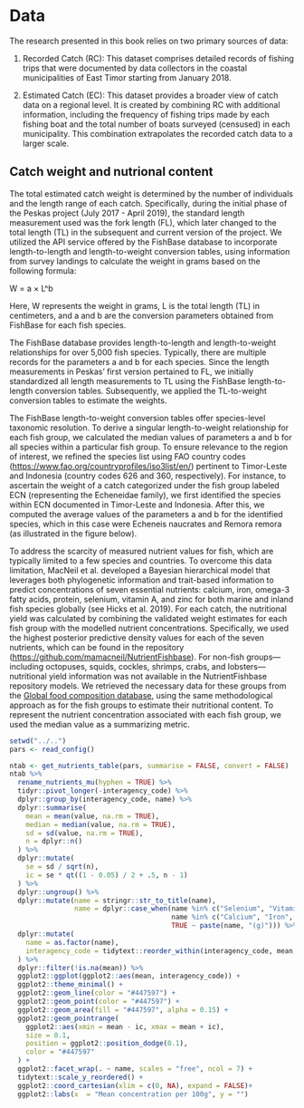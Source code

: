 # Data  {#data}

The research presented in this book relies on two primary sources of data:

1.  Recorded Catch (RC): This dataset comprises detailed records of fishing trips that were documented by data collectors in the coastal municipalities of East Timor starting from January 2018.

2.  Estimated Catch (EC): This dataset provides a broader view of catch data on a regional level. It is created by combining RC with additional information, including the frequency of fishing trips made by each fishing boat and the total number of boats surveyed (censused) in each municipality. This combination extrapolates the recorded catch data to a larger scale.

## Catch weight and nutrional content 

The total estimated catch weight is determined by the number of individuals and the length range of each catch. Specifically, during the initial phase of the Peskas project (July 2017 - April 2019), the standard length measurement used was the fork length (FL), which later changed to the total length (TL) in the subsequent and current version of the project. We utilized the API service offered by the FishBase database to incorporate length-to-length and length-to-weight conversion tables, using information from survey landings to calculate the weight in grams based on the following formula:

W = a × L\^b

Here, W represents the weight in grams, L is the total length (TL) in centimeters, and a and b are the conversion parameters obtained from FishBase for each fish species.

The FishBase database provides length-to-length and length-to-weight relationships for over 5,000 fish species. Typically, there are multiple records for the parameters a and b for each species. Since the length measurements in Peskas' first version pertained to FL, we initially standardized all length measurements to TL using the FishBase length-to-length conversion tables. Subsequently, we applied the TL-to-weight conversion tables to estimate the weights.

The FishBase length-to-weight conversion tables offer species-level taxonomic resolution. To derive a singular length-to-weight relationship for each fish group, we calculated the median values of parameters a and b for all species within a particular fish group. To ensure relevance to the region of interest, we refined the species list using FAO country codes (<https://www.fao.org/countryprofiles/iso3list/en/>) pertinent to Timor-Leste and Indonesia (country codes 626 and 360, respectively). For instance, to ascertain the weight of a catch categorized under the fish group labeled ECN (representing the Echeneidae family), we first identified the species within ECN documented in Timor-Leste and Indonesia. After this, we computed the average values of the parameters a and b for the identified species, which in this case were Echeneis naucrates and Remora remora (as illustrated in the figure below).

To address the scarcity of measured nutrient values for fish, which are typically limited to a few species and countries. To overcome this data limitation, MacNeil et al. developed a Bayesian hierarchical model that leverages both phylogenetic information and trait-based information to predict concentrations of seven essential nutrients: calcium, iron, omega-3 fatty acids, protein, selenium, vitamin A, and zinc for both marine and inland fish species globally (see Hicks et al. 2019). For each catch, the nutritional yield was calculated by combining the validated weight estimates for each fish group with the modelled nutrient concentrations. Specifically, we used the highest posterior predictive density values for each of the seven nutrients, which can be found in the repository (<https://github.com/mamacneil/NutrientFishbase>). For non-fish groups---including octopuses, squids, cockles, shrimps, crabs, and lobsters---nutritional yield information was not available in the NutrientFishbase repository models. We retrieved the necessary data for these groups from the [Global food composition database](https://www.fao.org/documents/card/en/c/I8542EN/), using the same methodological approach as for the fish groups to estimate their nutritional content. To represent the nutrient concentration associated with each fish group, we used the median value as a summarizing metric.

```r

setwd("../..")
pars <- read_config()

ntab <- get_nutrients_table(pars, summarise = FALSE, convert = FALSE)
ntab %>%
  rename_nutrients_mu(hyphen = TRUE) %>% 
  tidyr::pivot_longer(-interagency_code) %>%
  dplyr::group_by(interagency_code, name) %>%
  dplyr::summarise(
    mean = mean(value, na.rm = TRUE),
    median = median(value, na.rm = TRUE),
    sd = sd(value, na.rm = TRUE),
    n = dplyr::n()
  ) %>%
  dplyr::mutate(
    se = sd / sqrt(n),
    ic = se * qt((1 - 0.05) / 2 + .5, n - 1)
  ) %>%
  dplyr::ungroup() %>%
  dplyr::mutate(name = stringr::str_to_title(name),
                name = dplyr::case_when(name %in% c("Selenium", "Vitamin-A") ~ paste(name, "(μg)"),
                                        name %in% c("Calcium", "Iron", "Zinc") ~ paste(name, "(mg)"),
                                        TRUE ~ paste(name, "(g)"))) %>% 
  dplyr::mutate(
    name = as.factor(name),
    interagency_code = tidytext::reorder_within(interagency_code, mean, name)
  ) %>%
  dplyr::filter(!is.na(mean)) %>%
  ggplot2::ggplot(ggplot2::aes(mean, interagency_code)) +
  ggplot2::theme_minimal() +
  ggplot2::geom_line(color = "#447597") +
  ggplot2::geom_point(color = "#447597") +
  ggplot2::geom_area(fill = "#447597", alpha = 0.15) +
  ggplot2::geom_pointrange(
    ggplot2::aes(xmin = mean - ic, xmax = mean + ic),
    size = 0.1,
    position = ggplot2::position_dodge(0.1),
    color = "#447597"
  ) +
  ggplot2::facet_wrap(. ~ name, scales = "free", ncol = 7) +
  tidytext::scale_y_reordered() +
  ggplot2::coord_cartesian(xlim = c(0, NA), expand = FALSE)+
  ggplot2::labs(x  = "Mean concentration per 100g", y = "")

```
